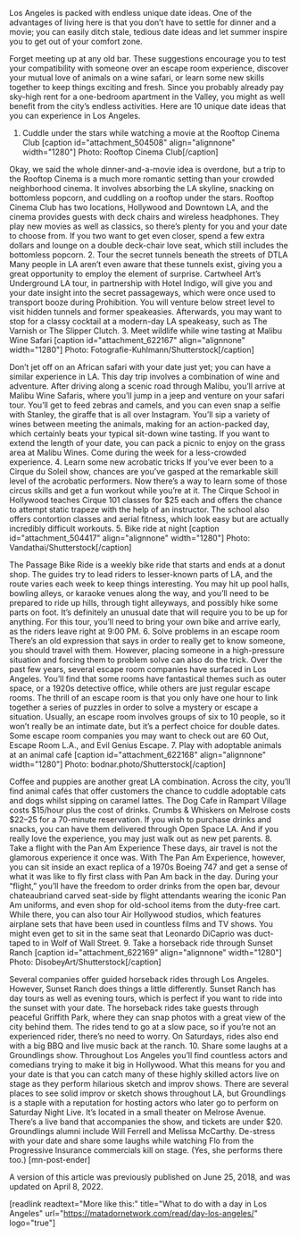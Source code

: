 Los Angeles is packed with endless unique date ideas. One of the advantages of living here is that you don’t have to settle for dinner and a movie; you can easily ditch stale, tedious date ideas and let summer inspire you to get out of your comfort zone.

Forget meeting up at any old bar. These suggestions encourage you to test your compatibility with someone over an escape room experience, discover your mutual love of animals on a wine safari, or learn some new skills together to keep things exciting and fresh. Since you probably already pay sky-high rent for a one-bedroom apartment in the Valley, you might as well benefit from the city’s endless activities. Here are 10 unique date ideas that you can experience in Los Angeles.
1. Cuddle under the stars while watching a movie at the Rooftop Cinema Club
[caption id="attachment_504508" align="alignnone" width="1280"] Photo: Rooftop Cinema Club[/caption]

Okay, we said the whole dinner-and-a-movie idea is overdone, but a trip to the Rooftop Cinema is a much more romantic setting than your crowded neighborhood cinema. It involves absorbing the LA skyline, snacking on bottomless popcorn, and cuddling on a rooftop under the stars. Rooftop Cinema Club has two locations, Hollywood and Downtown LA, and the cinema provides guests with deck chairs and wireless headphones. They play new movies as well as classics, so there’s plenty for you and your date to choose from. If you two want to get even closer, spend a few extra dollars and lounge on a double deck-chair love seat, which still includes the bottomless popcorn.
2. Tour the secret tunnels beneath the streets of DTLA
Many people in LA aren’t even aware that these tunnels exist, giving you a great opportunity to employ the element of surprise. Cartwheel Art’s Underground LA tour, in partnership with Hotel Indigo, will give you and your date insight into the secret passageways, which were once used to transport booze during Prohibition. You will venture below street level to visit hidden tunnels and former speakeasies. Afterwards, you may want to stop for a classy cocktail at a modern-day LA speakeasy, such as The Varnish or The Slipper Clutch.
3. Meet wildlife while wine tasting at Malibu Wine Safari
[caption id="attachment_622167" align="alignnone" width="1280"] Photo: Fotografie-Kuhlmann/Shutterstock[/caption]

Don’t jet off on an African safari with your date just yet; you can have a similar experience in LA. This day trip involves a combination of wine and adventure. After driving along a scenic road through Malibu, you’ll arrive at Malibu Wine Safaris, where you’ll jump in a jeep and venture on your safari tour. You’ll get to feed zebras and camels, and you can even snap a selfie with Stanley, the giraffe that is all over Instagram. You’ll sip a variety of wines between meeting the animals, making for an action-packed day, which certainly beats your typical sit-down wine tasting. If you want to extend the length of your date, you can pack a picnic to enjoy on the grass area at Malibu Wines. Come during the week for a less-crowded experience.
4. Learn some new acrobatic tricks
If you’ve ever been to a Cirque du Soleil show, chances are you’ve gasped at the remarkable skill level of the acrobatic performers. Now there’s a way to learn some of those circus skills and get a fun workout while you’re at it. The Cirque School in Hollywood teaches Cirque 101 classes for $25 each and offers the chance to attempt static trapeze with the help of an instructor. The school also offers contortion classes and aerial fitness, which look easy but are actually incredibly difficult workouts.
5. Bike ride at night
[caption id="attachment_504417" align="alignnone" width="1280"] Photo: Vandathai/Shutterstock[/caption]

The Passage Bike Ride is a weekly bike ride that starts and ends at a donut shop. The guides try to lead riders to lesser-known parts of LA, and the route varies each week to keep things interesting. You may hit up pool halls, bowling alleys, or karaoke venues along the way, and you’ll need to be prepared to ride up hills, through tight alleyways, and possibly hike some parts on foot. It’s definitely an unusual date that will require you to be up for anything. For this tour, you’ll need to bring your own bike and arrive early, as the riders leave right at 9:00 PM.
6. Solve problems in an escape room
There’s an old expression that says in order to really get to know someone, you should travel with them. However, placing someone in a high-pressure situation and forcing them to problem solve can also do the trick. Over the past few years, several escape room companies have surfaced in Los Angeles. You’ll find that some rooms have fantastical themes such as outer space, or a 1920s detective office, while others are just regular escape rooms. The thrill of an escape room is that you only have one hour to link together a series of puzzles in order to solve a mystery or escape a situation. Usually, an escape room involves groups of six to 10 people, so it won’t really be an intimate date, but it’s a perfect choice for double dates. Some escape room companies you may want to check out are 60 Out, Escape Room L.A., and Evil Genius Escape.
7. Play with adoptable animals at an animal café
[caption id="attachment_622168" align="alignnone" width="1280"] Photo: bodnar.photo/Shutterstock[/caption]

Coffee and puppies are another great LA combination. Across the city, you’ll find animal cafés that offer customers the chance to cuddle adoptable cats and dogs whilst sipping on caramel lattes. The Dog Cafe in Rampart Village costs $15/hour plus the cost of drinks. Crumbs &amp; Whiskers on Melrose costs $22–25 for a 70-minute reservation. If you wish to purchase drinks and snacks, you can have them delivered through Open Space LA. And if you really love the experience, you may just walk out as new pet parents.
8. Take a flight with the Pan Am Experience
These days, air travel is not the glamorous experience it once was. With The Pan Am Experience, however, you can sit inside an exact replica of a 1970s Boeing 747 and get a sense of what it was like to fly first class with Pan Am back in the day. During your “flight,” you’ll have the freedom to order drinks from the open bar, devour chateaubriand carved seat-side by flight attendants wearing the iconic Pan Am uniforms, and even shop for old-school items from the duty-free cart. While there, you can also tour Air Hollywood studios, which features airplane sets that have been used in countless films and TV shows. You might even get to sit in the same seat that Leonardo DiCaprio was duct-taped to in Wolf of Wall Street.
9. Take a horseback ride through Sunset Ranch
[caption id="attachment_622169" align="alignnone" width="1280"] Photo: DisobeyArt/Shutterstock[/caption]

Several companies offer guided horseback rides through Los Angeles. However, Sunset Ranch does things a little differently. Sunset Ranch has day tours as well as evening tours, which is perfect if you want to ride into the sunset with your date. The horseback rides take guests through peaceful Griffith Park, where they can snap photos with a great view of the city behind them. The rides tend to go at a slow pace, so if you’re not an experienced rider, there’s no need to worry. On Saturdays, rides also end with a big BBQ and live music back at the ranch.
10. Share some laughs at a Groundlings show.
Throughout Los Angeles you’ll find countless actors and comedians trying to make it big in Hollywood. What this means for you and your date is that you can catch many of these highly skilled actors live on stage as they perform hilarious sketch and improv shows. There are several places to see solid improv or sketch shows throughout LA, but Groundlings is a staple with a reputation for hosting actors who later go to perform on Saturday Night Live. It’s located in a small theater on Melrose Avenue. There’s a live band that accompanies the show, and tickets are under $20. Groundlings alumni include Will Ferrell and Melissa McCarthy. De-stress with your date and share some laughs while watching Flo from the Progressive Insurance commercials kill on stage. (Yes, she performs there too.) [mn-post-ender]

A version of this article was previously published on June 25, 2018, and was updated on April 8, 2022.

[readlink readtext="More like this:" title="What to do with a day in Los Angeles" url="https://matadornetwork.com/read/day-los-angeles/" logo="true"]